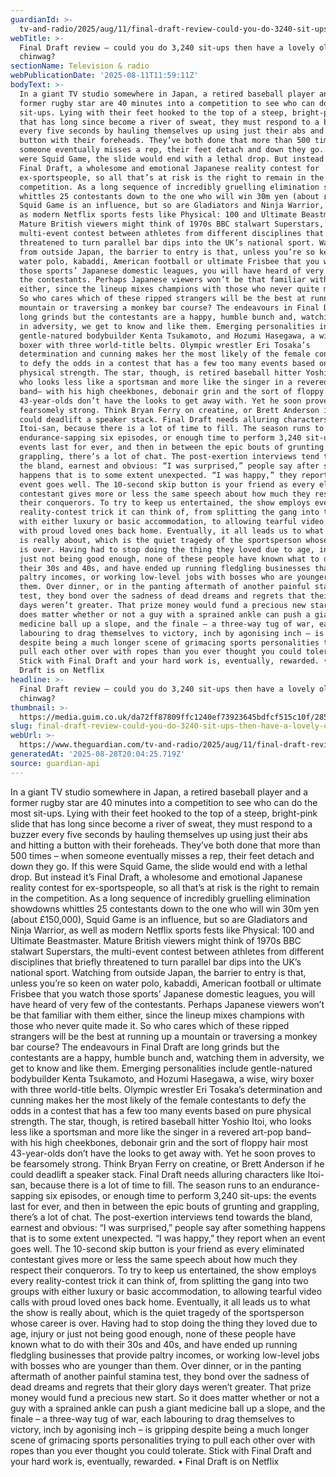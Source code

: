 ```yaml
---
guardianId: >-
  tv-and-radio/2025/aug/11/final-draft-review-could-you-do-3240-sit-ups-then-have-a-lovely-old-chinwag
webTitle: >-
  Final Draft review – could you do 3,240 sit-ups then have a lovely old
  chinwag?
sectionName: Television & radio
webPublicationDate: '2025-08-11T11:59:11Z'
bodyText: >-
  In a giant TV studio somewhere in Japan, a retired baseball player and a
  former rugby star are 40 minutes into a competition to see who can do the most
  sit-ups. Lying with their feet hooked to the top of a steep, bright-pink slide
  that has long since become a river of sweat, they must respond to a buzzer
  every five seconds by hauling themselves up using just their abs and hitting a
  button with their foreheads. They’ve both done that more than 500 times – when
  someone eventually misses a rep, their feet detach and down they go. If this
  were Squid Game, the slide would end with a lethal drop. But instead it’s
  Final Draft, a wholesome and emotional Japanese reality contest for
  ex-sportspeople, so all that’s at risk is the right to remain in the
  competition. As a long sequence of incredibly gruelling elimination showdowns
  whittles 25 contestants down to the one who will win 30m yen (about £150,000),
  Squid Game is an influence, but so are Gladiators and Ninja Warrior, as well
  as modern Netflix sports fests like Physical: 100 and Ultimate Beastmaster.
  Mature British viewers might think of 1970s BBC stalwart Superstars, the
  multi-event contest between athletes from different disciplines that briefly
  threatened to turn parallel bar dips into the UK’s national sport. Watching
  from outside Japan, the barrier to entry is that, unless you’re so keen on
  water polo, kabaddi, American football or ultimate Frisbee that you watch
  those sports’ Japanese domestic leagues, you will have heard of very few of
  the contestants. Perhaps Japanese viewers won’t be that familiar with them
  either, since the lineup mixes champions with those who never quite made it.
  So who cares which of these ripped strangers will be the best at running up a
  mountain or traversing a monkey bar course? The endeavours in Final Draft are
  long grinds but the contestants are a happy, humble bunch and, watching them
  in adversity, we get to know and like them. Emerging personalities include
  gentle-natured bodybuilder Kenta Tsukamoto, and Hozumi Hasegawa, a wise, wiry
  boxer with three world-title belts. Olympic wrestler Eri Tosaka’s
  determination and cunning makes her the most likely of the female contestants
  to defy the odds in a contest that has a few too many events based on pure
  physical strength. The star, though, is retired baseball hitter Yoshio Itoi,
  who looks less like a sportsman and more like the singer in a revered art-pop
  band– with his high cheekbones, debonair grin and the sort of floppy hair most
  43-year-olds don’t have the looks to get away with. Yet he soon proves to be
  fearsomely strong. Think Bryan Ferry on creatine, or Brett Anderson if he
  could deadlift a speaker stack. Final Draft needs alluring characters like
  Itoi-san, because there is a lot of time to fill. The season runs to an
  endurance-sapping six episodes, or enough time to perform 3,240 sit-ups: the
  events last for ever, and then in between the epic bouts of grunting and
  grappling, there’s a lot of chat. The post-exertion interviews tend towards
  the bland, earnest and obvious: “I was surprised,” people say after something
  happens that is to some extent unexpected. “I was happy,” they report when an
  event goes well. The 10-second skip button is your friend as every eliminated
  contestant gives more or less the same speech about how much they respect
  their conquerors. To try to keep us entertained, the show employs every
  reality-contest trick it can think of, from splitting the gang into two groups
  with either luxury or basic accommodation, to allowing tearful video calls
  with proud loved ones back home. Eventually, it all leads us to what the show
  is really about, which is the quiet tragedy of the sportsperson whose career
  is over. Having had to stop doing the thing they loved due to age, injury or
  just not being good enough, none of these people have known what to do with
  their 30s and 40s, and have ended up running fledgling businesses that provide
  paltry incomes, or working low-level jobs with bosses who are younger than
  them. Over dinner, or in the panting aftermath of another painful stamina
  test, they bond over the sadness of dead dreams and regrets that their glory
  days weren’t greater. That prize money would fund a precious new start. So it
  does matter whether or not a guy with a sprained ankle can push a giant
  medicine ball up a slope, and the finale – a three-way tug of war, each
  labouring to drag themselves to victory, inch by agonising inch – is gripping
  despite being a much longer scene of grimacing sports personalities trying to
  pull each other over with ropes than you ever thought you could tolerate.
  Stick with Final Draft and your hard work is, eventually, rewarded. • Final
  Draft is on Netflix
headline: >-
  Final Draft review – could you do 3,240 sit-ups then have a lovely old
  chinwag?
thumbnail: >-
  https://media.guim.co.uk/da72ff87809ffc1240ef73923645bdfcf515c10f/285_0_1350_1080/500.jpg
slug: final-draft-review-could-you-do-3240-sit-ups-then-have-a-lovely-old-chinwag
webUrl: >-
  https://www.theguardian.com/tv-and-radio/2025/aug/11/final-draft-review-could-you-do-3240-sit-ups-then-have-a-lovely-old-chinwag
generatedAt: '2025-08-28T20:04:25.719Z'
source: guardian-api
---
```

In a giant TV studio somewhere in Japan, a retired baseball player and a former rugby star are 40 minutes into a competition to see who can do the most sit-ups. Lying with their feet hooked to the top of a steep, bright-pink slide that has long since become a river of sweat, they must respond to a buzzer every five seconds by hauling themselves up using just their abs and hitting a button with their foreheads. They’ve both done that more than 500 times – when someone eventually misses a rep, their feet detach and down they go. If this were Squid Game, the slide would end with a lethal drop. But instead it’s Final Draft, a wholesome and emotional Japanese reality contest for ex-sportspeople, so all that’s at risk is the right to remain in the competition. As a long sequence of incredibly gruelling elimination showdowns whittles 25 contestants down to the one who will win 30m yen (about £150,000), Squid Game is an influence, but so are Gladiators and Ninja Warrior, as well as modern Netflix sports fests like Physical: 100 and Ultimate Beastmaster. Mature British viewers might think of 1970s BBC stalwart Superstars, the multi-event contest between athletes from different disciplines that briefly threatened to turn parallel bar dips into the UK’s national sport. Watching from outside Japan, the barrier to entry is that, unless you’re so keen on water polo, kabaddi, American football or ultimate Frisbee that you watch those sports’ Japanese domestic leagues, you will have heard of very few of the contestants. Perhaps Japanese viewers won’t be that familiar with them either, since the lineup mixes champions with those who never quite made it. So who cares which of these ripped strangers will be the best at running up a mountain or traversing a monkey bar course? The endeavours in Final Draft are long grinds but the contestants are a happy, humble bunch and, watching them in adversity, we get to know and like them. Emerging personalities include gentle-natured bodybuilder Kenta Tsukamoto, and Hozumi Hasegawa, a wise, wiry boxer with three world-title belts. Olympic wrestler Eri Tosaka’s determination and cunning makes her the most likely of the female contestants to defy the odds in a contest that has a few too many events based on pure physical strength. The star, though, is retired baseball hitter Yoshio Itoi, who looks less like a sportsman and more like the singer in a revered art-pop band– with his high cheekbones, debonair grin and the sort of floppy hair most 43-year-olds don’t have the looks to get away with. Yet he soon proves to be fearsomely strong. Think Bryan Ferry on creatine, or Brett Anderson if he could deadlift a speaker stack. Final Draft needs alluring characters like Itoi-san, because there is a lot of time to fill. The season runs to an endurance-sapping six episodes, or enough time to perform 3,240 sit-ups: the events last for ever, and then in between the epic bouts of grunting and grappling, there’s a lot of chat. The post-exertion interviews tend towards the bland, earnest and obvious: “I was surprised,” people say after something happens that is to some extent unexpected. “I was happy,” they report when an event goes well. The 10-second skip button is your friend as every eliminated contestant gives more or less the same speech about how much they respect their conquerors. To try to keep us entertained, the show employs every reality-contest trick it can think of, from splitting the gang into two groups with either luxury or basic accommodation, to allowing tearful video calls with proud loved ones back home. Eventually, it all leads us to what the show is really about, which is the quiet tragedy of the sportsperson whose career is over. Having had to stop doing the thing they loved due to age, injury or just not being good enough, none of these people have known what to do with their 30s and 40s, and have ended up running fledgling businesses that provide paltry incomes, or working low-level jobs with bosses who are younger than them. Over dinner, or in the panting aftermath of another painful stamina test, they bond over the sadness of dead dreams and regrets that their glory days weren’t greater. That prize money would fund a precious new start. So it does matter whether or not a guy with a sprained ankle can push a giant medicine ball up a slope, and the finale – a three-way tug of war, each labouring to drag themselves to victory, inch by agonising inch – is gripping despite being a much longer scene of grimacing sports personalities trying to pull each other over with ropes than you ever thought you could tolerate. Stick with Final Draft and your hard work is, eventually, rewarded. • Final Draft is on Netflix
